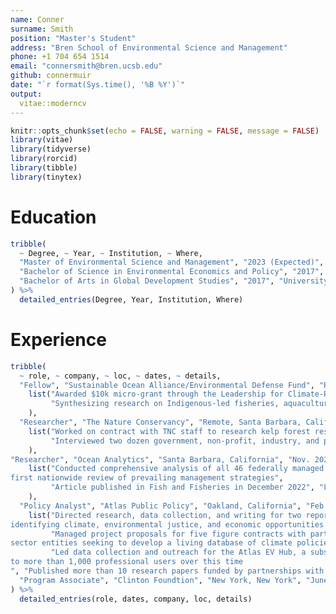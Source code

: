 ```yaml
---
name: Conner
surname: Smith
position: "Master's Student"
address: "Bren School of Environmental Science and Management"
phone: +1 704 654 1514
email: "connersmith@bren.ucsb.edu"
github: connermuir
date: "`r format(Sys.time(), '%B %Y')`"
output: 
  vitae::moderncv
---
```


```r
knitr::opts_chunk$set(echo = FALSE, warning = FALSE, message = FALSE)
library(vitae)
library(tidyverse)
library(rorcid)
library(tibble)
library(tinytex)
```


# Education

```r
tribble(
  ~ Degree, ~ Year, ~ Institution, ~ Where,
  "Master of Environmental Science and Management", "2023 (Expected)", "University of Califonria at Santa Barbara", "Santa Barbara, California",
  "Bachelor of Science in Environmental Economics and Policy", "2017", "University of California at Berkeley", "Berkeley, California",
  "Bachelor of Arts in Global Development Studies", "2017", "University of California at Berkeley", "Berkeley, California"
) %>% 
  detailed_entries(Degree, Year, Institution, Where)
```

# Experience

```r
tribble(
  ~ role, ~ company, ~ loc, ~ dates, ~ details,
  "Fellow", "Sustainable Ocean Alliance/Environmental Defense Fund", "Remote, Santa Barbara, California", "Jun. 2022 - Present", 
    list("Awarded $10k micro-grant through the Leadership for Climate-Resilient Fisheries Fellowship",
         "Synthesizing research on Indigenous-led fisheries, aquaculture, and coastal management initiatives", "Working to leverage science promoting Native leadership and co-management strategies"
    ),
  "Researcher", "The Nature Conservancy", "Remote, Santa Barbara, California", "Jun. 2022 - Aug. 2022", 
    list("Worked on contract with TNC staff to research kelp forest restoration activities",
         "Interviewed two dozen government, non-profit, industry, and private stakeholders to assess urchin removal methods and costs", "Produced a report identifying key opportunities to grow urchin removal workforce at a program scale"
    ),
"Researcher", "Ocean Analytics", "Santa Barbara, California", "Nov. 2021 - Aug. 2022", 
    list("Conducted comprehensive analysis of all 46 federally managed fisheries in the United States to develop the 
first nationwide review of prevailing management strategies",
         "Article published in Fish and Fisheries in December 2022", "Leveraged R software to process fishery stock assessment data and perform analyses to identify effectiveness of policies aimed at ensuring sustainability of international high seas fisheries"
    ),
  "Policy Analyst", "Atlas Public Policy", "Oakland, California", "Feb. 2019 - June 2020", 
    list("Directed research, data collection, and writing for two reports funded by a large trade association 
identifying climate, environmental justice, and economic opportunities of transportation electrification", 
         "Managed project proposals for five figure contracts with partners including NGO, government, and private 
sector entities seeking to develop a living database of climate policies in the U.S",
         "Led data collection and outreach for the Atlas EV Hub, a subscription-based platform that grew from 500 
to more than 1,000 professional users over this time
", "Published more than 10 research papers funded by partnerships with stakeholders in the clean transportation space"),
  "Program Associate", "Clinton Foundtion", "New York, New York", "June 2017 - October 2018", list("Simulated a country-wide adoption of 100 percent renewable energy in Belize using excel and HOMER software, culminating in several presentations to more than 10 elected officials", "Conducted research under a $5 million grant with partners at the Rocky Mountain Institute to develop long term clean energy roadmaps for island nations", "Helped secure millions of dollars in commitments from Clinton Global Initiative member organizations targeting disaster relief and climate resilience in regions impacted by devastating hurricanes in 2017")
) %>% 
  detailed_entries(role, dates, company, loc, details)
```

